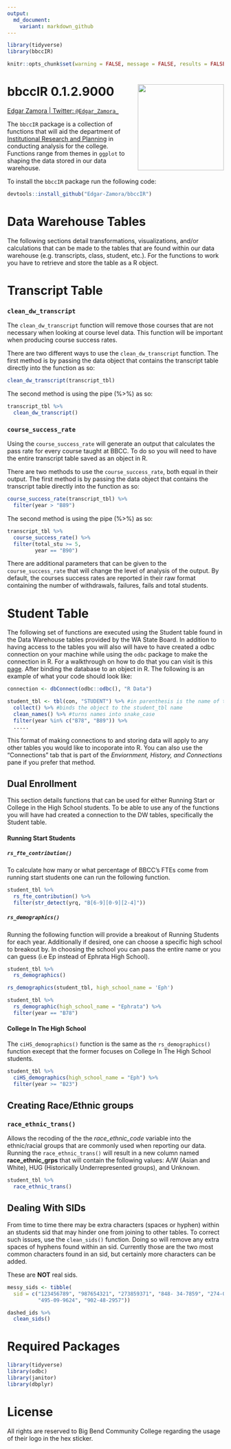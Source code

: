```yaml
---
output:
  md_document:
    variant: markdown_github
---
```


```r
library(tidyverse)
library(bbccIR)

knitr::opts_chunk$set(warning = FALSE, message = FALSE, results = FALSE, eval = FALSE)

```

# bbccIR 0.1.2.9000 <img src="man/bbccIR_hex.png" align="right" style="width:200px;height:200x;">

[Edgar Zamora | Twitter: `@Edgar_Zamora_`](https://twitter.com/Edgar_Zamora_) 

The `bbccIR` package is a collection of functions that will aid the department of [Institutional Research and Planning](https://www.bigbend.edu/information-center/institutional-research-planning/) in conducting analysis for the college. Functions range from themes in `ggplot` to shaping the data stored in our data warehouse. 

To install the `bbccIR` package run the following code:
```r
devtools::install_github("Edgar-Zamora/bbccIR")
```

# Data Warehouse Tables
The following sections detail transformations, visualizations, and/or calculations that can be made to the tables that are found within our data warehouse (e.g. transcripts, class, student, etc.). For the functions to work you have to retrieve and store the table as a R object.

# Transcript Table

### `clean_dw_transcript`

The `clean_dw_transcript` function will remove those courses that are not necessary when looking at course level data. This function will be important when producing course success rates. 

There are two different ways to use the `clean_dw_transcript` function. The first method is by passing the data object that contains the transcript table directly into the function as so:

```r
clean_dw_transcript(transcript_tbl)
```

The second method is using the pipe (%>%) as so:

```r
transcript_tbl %>% 
  clean_dw_transcript()
```

### `course_success_rate`

Using the `course_success_rate` will generate an output that calculates the pass rate for every course taught at BBCC. To do so you will need to have the entire transcript table saved as an object in R. 

There are two methods to use the `course_success_rate`, both equal in their output. The first method is by passing the data object that contains the transcript table directly into the function as so:

```r
course_success_rate(transcript_tbl) %>%
  filter(year > "B89")
```

The second method is using the pipe (%>%) as so:

```r
transcript_tbl %>% 
  course_success_rate() %>% 
  filter(total_stu >= 5, 
         year == "B90")
```

There are additional parameters that can be given to the `course_success_rate` that will change the level of analysis of the output. By default, the courses success rates are reported in their raw format containing the number of withdrawals, failures, fails and total students.

# Student Table

The following set of functions are executed using the Student table found in the Data Warehouse tables provided by the WA State Board. In addition to having access to the tables you will also will have to have created a odbc connection on your machine while using the `odbc` package to make the connection in R. For a walkthrough on how to do that you can visit is this [page](https://db.rstudio.com/odbc/). After binding the database to an object in R. The following is an example of what your code should look like:

```r
connection <- dbConnect(odbc::odbc(), "R Data")

student_tbl <- tbl(con, "STUDENT") %>% #in parenthesis is the name of table as given by SBCTC
  collect() %>% #binds the object to the student_tbl name
  clean_names() %>% #turns names into snake_case
  filter(year %in% c("B78", "B89")) %>% 
  .....
```

This format of making connections to and storing data will apply to any other tables you would like to incoporate into R. You can also use the "Connections" tab that is part of the *Enviornment, History, and Connections* pane if you prefer that method. 

## Dual Enrollment

This section details functions that can be used for either Running Start or College in the High School students. To be able to use any of the functions you will have had created a connection to the DW tables, specifically the Student table. 

#### Running Start Students

##### `rs_fte_contribution()`

To calculate how many or what percentage of BBCC's FTEs come from running start students one can run the following function.

```r
student_tbl %>% 
  rs_fte_contribution() %>% 
  filter(str_detect(yrq, "B[6-9][0-9][2-4]"))
```

##### `rs_demographics()`

Running the following function will provide a breakout of Running Students for each year. Additionally if desired, one can choose a specific high school to breakout by. In choosing the school you can pass the entire name or you can guess (i.e Ep instead of Ephrata High School).

```r
student_tbl %>% 
  rs_demographics()

rs_demographics(student_tbl, high_school_name = 'Eph')

student_tbl %>%
  rs_demographic(high_school_name = "Ephrata") %>%
  filter(year == "B78")
```


#### College In The High School

The `ciHS_demographics()` function is the same as the `rs_demographics()` function execept that the former focuses on College In The High School students.

```r
student_tbl %>% 
  ciHS_demographics(high_school_name = "Eph") %>%
  filter(year >= "B23")
```


## Creating Race/Ethnic groups

### `race_ethnic_trans()`

Allows the recoding of the the *race_ethnic_code* variable into the ethnic/racial groups that are commonly used when reporting our data. Running the `race_ethnic_trans()` will result in a new column named **race_ethnic_grps** that will contain the following values: A/W (Asian and White), HUG (Historically Underrepresented groups), and Unknown.

```r
student_tbl %>% 
  race_ethnic_trans()
```

## Dealing With SIDs

From time to time there may be extra characters (spaces or hyphen) within an students sid that may hinder one from joining to other tables. To correct such issues, use the `clean_sids()` function. Doing so will remove any extra spaces of hyphens found within an sid. Currently those are the two most common characters found in an sid, but certainly more characters can be added. 

These are **NOT** real sids.
```r

messy_sids <- tibble(
  sid = c("123456789", "987654321", "273859371", "848- 34-7859", "274-05-9031  ", "562058276",
          "495-09-9624", "902-48-2957"))

dashed_ids %>% 
  clean_sids()

```

# Required Packages

```r
library(tidyverse)
library(odbc)
library(janitor)
library(dbplyr)
```



# License

All rights are reserved to Big Bend Community College regarding the usage of their logo in the hex sticker. 





